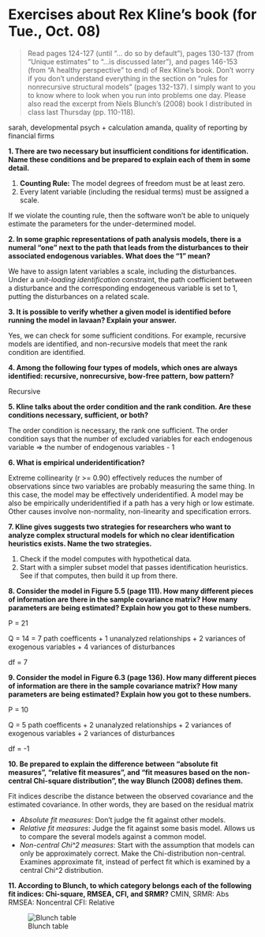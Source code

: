 Exercises about Rex Kline's book (for Tue., Oct. 08)
===============================================================================

> Read pages 124-127 (until "… do so by default"), pages 130-137 (from "Unique estimates" to "...is discussed later"), and pages 146-153 (from "A healthy perspective" to end) of Rex Kline's book. Don't worry if you don't understand everything in the section on "rules for nonrecursive structural models" (pages 132-137). I simply want to you to know where to look when you run into problems one day. Please also read the excerpt from Niels Blunch's (2008) book I distributed in class last Thursday (pp. 110-118).

sarah, developmental psych + calculation
amanda, quality of reporting by financial firms

**1. There are two necessary but insufficient conditions for identification. Name these conditions and be prepared to explain each of them in some detail.**

1. **Counting Rule:** The model degrees of freedom must be at least zero.
2. Every latent variable (including the residual terms) must be assigned a scale.

If we violate the counting rule, then the software won't be able to uniquely estimate the parameters for the under-determined model. 

**2. In some graphic representations of path analysis models, there is a numeral "one" next to the path that leads from the disturbances to their associated endogenous variables. What does the "1" mean?**

We have to assign latent variables a scale, including the disturbances. Under a *unit-loading identification* constraint, the path coefficient between a disturbance and the corresponding endogeneous variable is set to 1, putting the disturbances on a related scale.

**3. It is possible to verify whether a given model is identified before running the model in lavaan? Explain your answer.**

Yes, we can check for some sufficient conditions. For example, recursive models are identified, and non-recursive models that meet the rank condition are identified.

**4. Among the following four types of models, which ones are always identified: recursive, nonrecursive, bow-free pattern, bow pattern?** 

Recursive

**5. Kline talks about the order condition and the rank condition. Are these conditions necessary, sufficient, or both?**

The order condition is necessary, the rank one sufficient. The order condition says that the number of excluded variables for each endogenous variable => the number of endogenous variables - 1

**6. What is empirical underidentification?** 

Extreme collinearity (r >= 0.90) effectively reduces the number of observations since two variables are probably measuring the same thing. In this case, the model may be effectively underidentified. A model may be also be empirically underidentified if a path has a very high or low estimate. Other causes involve non-normality, non-linearity and specification errors.

**7. Kline gives suggests two strategies for researchers who want to analyze complex structural models for which no clear identification heuristics exists. Name the two strategies.**

1. Check if the model computes with hypothetical data.
2. Start with a simpler subset model that passes identification heuristics. See if that computes, then build it up from there.

**8. Consider the model in Figure 5.5 (page 111). How many different pieces of information are there in the sample covariance matrix? How many parameters are being estimated? Explain how you got to these numbers.**

P = 21

Q = 14 = 7 path coefficents + 1 unanalyzed relationships + 2 variances of exogenous variables + 4 variances of disturbances

df = 7

**9. Consider the model in Figure 6.3 (page 136). How many different pieces of information are there in the sample covariance matrix? How many parameters are being estimated? Explain how you got to these numbers.**

P = 10

Q = 5 path coefficents + 2 unanalyzed relationships + 2 variances of exogenous variables + 2 variances of disturbances

df = -1

**10. Be prepared to explain the difference between "absolute fit measures", "relative fit measures", and "fit measures based on the non-central Chi-square distribution", the way Blunch (2008) defines them.**

Fit indices describe the distance between the observed covariance and the estimated covariance. In other words, they are based on the residual matrix

* _Absolute fit measures_: Don't judge the fit against other models.
* _Relative fit measures_: Judge the fit against some basis model. Allows us to compare the several models against a common model.
* _Non-central Chi^2 measures_: Start with the assumption that models can only be approximately correct. Make the Chi-distribution non-central. Examines approximate fit, instead of perfect fit which is examined by a central Chi^2 distribution.

**11. According to Blunch, to which category belongs each of the following fit indices: Chi-square, RMSEA, CFI, and SRMR?**
CMIN, SRMR: Abs
RMSEA: Noncentral
CFI: Relative

![Blunch table](figure/fit_measures.jpg)
